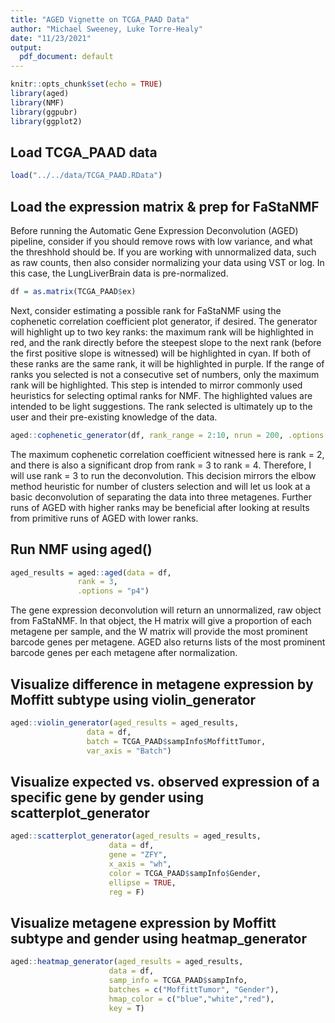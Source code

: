 ```yaml
---
title: "AGED Vignette on TCGA_PAAD Data"
author: "Michael Sweeney, Luke Torre-Healy"
date: "11/23/2021"
output:
  pdf_document: default
---
```


```r
knitr::opts_chunk$set(echo = TRUE)
library(aged)
library(NMF)
library(ggpubr)
library(ggplot2)
```

## Load TCGA_PAAD data

```r
load("../../data/TCGA_PAAD.RData")
```

## Load the expression matrix & prep for FaStaNMF

Before running the Automatic Gene Expression Deconvolution (AGED) pipeline, consider if you should remove rows with low variance, and what the threshhold should be. If you are working with unnormalized data, such as raw counts, then also consider normalizing your data using VST or log. In this case, the LungLiverBrain data is pre-normalized.

```r
df = as.matrix(TCGA_PAAD$ex)
```

Next, consider estimating a possible rank for FaStaNMF using the cophenetic correlation coefficient plot generator, if desired. The generator will highlight up to two key ranks: the maximum rank will be highlighted in red, and the rank directly before the steepest slope to the next rank (before the first positive slope is witnessed) will be highlighted in cyan. If both of these ranks are the same rank, it will be highlighted in purple. If the range of ranks you selected is not a consecutive set of numbers, only the maximum rank will be highlighted. This step is intended to mirror commonly used heuristics for selecting optimal ranks for NMF. The highlighted values are intended to be light suggestions. The rank selected is ultimately up to the user and their pre-existing knowledge of the data.

```r
aged::cophenetic_generator(df, rank_range = 2:10, nrun = 200, .options = "p4")
```

The maximum cophenetic correlation coefficient witnessed here is rank = 2, and there is also a significant drop from rank = 3 to rank = 4. Therefore, I will use rank = 3 to run the deconvolution. This decision mirrors the elbow method heuristic for number of clusters selection and will let us look at a basic deconvolution of separating the data into three metagenes. Further runs of AGED with higher ranks may be beneficial after looking at results from primitive runs of AGED with lower ranks.

## Run NMF using aged()

```r
aged_results = aged::aged(data = df,
               rank = 3,
               .options = "p4")
```
The gene expression deconvolution will return an unnormalized, raw object from FaStaNMF. In that object, the H matrix will give a proportion of each metagene per sample, and the W matrix will provide the most prominent barcode genes per metagene. AGED also returns lists of the most prominent barcode genes per each metagene after normalization.

## Visualize difference in metagene expression by Moffitt subtype using violin_generator

```r
aged::violin_generator(aged_results = aged_results,
                 data = df,
                 batch = TCGA_PAAD$sampInfo$MoffittTumor,
                 var_axis = "Batch") 
```

## Visualize expected vs. observed expression of a specific gene by gender using scatterplot_generator

```r
aged::scatterplot_generator(aged_results = aged_results,
                      data = df,
                      gene = "ZFY",
                      x_axis = "wh",
                      color = TCGA_PAAD$sampInfo$Gender,
                      ellipse = TRUE,
                      reg = F)
```

## Visualize metagene expression by Moffitt subtype and gender using heatmap_generator

```r
aged::heatmap_generator(aged_results = aged_results,
                      data = df,
                      samp_info = TCGA_PAAD$sampInfo,
                      batches = c("MoffittTumor", "Gender"),
                      hmap_color = c("blue","white","red"),
                      key = T)
```